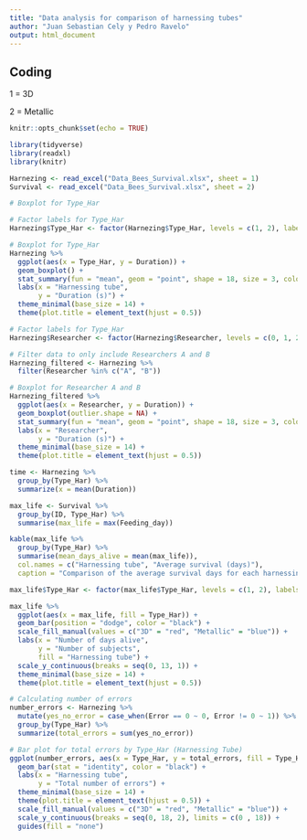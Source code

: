 ```yaml
---
title: "Data analysis for comparison of harnessing tubes"
author: "Juan Sebastian Cely y Pedro Ravelo"
output: html_document
---
```


## Coding
1 = 3D

2 = Metallic
```r
knitr::opts_chunk$set(echo = TRUE)
```


```r
library(tidyverse)
library(readxl)
library(knitr)
```


```r
Harnezing <- read_excel("Data_Bees_Survival.xlsx", sheet = 1)
Survival <- read_excel("Data_Bees_Survival.xlsx", sheet = 2)
```


```r
# Boxplot for Type_Har

# Factor labels for Type_Har
Harnezing$Type_Har <- factor(Harnezing$Type_Har, levels = c(1, 2), labels = c("3D", "Metallic"))

# Boxplot for Type_Har
Harnezing %>%
  ggplot(aes(x = Type_Har, y = Duration)) +
  geom_boxplot() +
  stat_summary(fun = "mean", geom = "point", shape = 18, size = 3, color = "red") + # Add mean
  labs(x = "Harnessing tube",
       y = "Duration (s)") +
  theme_minimal(base_size = 14) +
  theme(plot.title = element_text(hjust = 0.5))

# Factor labels for Type_Har
Harnezing$Researcher <- factor(Harnezing$Researcher, levels = c(0, 1, 2), labels = c("A", "B", "C"))

# Filter data to only include Researchers A and B
Harnezing_filtered <- Harnezing %>%
  filter(Researcher %in% c("A", "B"))

# Boxplot for Researcher A and B
Harnezing_filtered %>%
  ggplot(aes(x = Researcher, y = Duration)) +
  geom_boxplot(outlier.shape = NA) + 
  stat_summary(fun = "mean", geom = "point", shape = 18, size = 3, color = "red") + 
  labs(x = "Researcher",
       y = "Duration (s)") +
  theme_minimal(base_size = 14) +
  theme(plot.title = element_text(hjust = 0.5))

```


```r
time <- Harnezing %>%
  group_by(Type_Har) %>%
  summarize(x = mean(Duration))

max_life <- Survival %>%
  group_by(ID, Type_Har) %>%
  summarise(max_life = max(Feeding_day))

kable(max_life %>%
  group_by(Type_Har) %>%
  summarise(mean_days_alive = mean(max_life)), 
  col.names = c("Harnessing tube", "Average survival (days)"), 
  caption = "Comparison of the average survival days for each harnessing tube")

max_life$Type_Har <- factor(max_life$Type_Har, levels = c(1, 2), labels = c("3D", "Metallic"))

max_life %>%
  ggplot(aes(x = max_life, fill = Type_Har)) +
  geom_bar(position = "dodge", color = "black") + 
  scale_fill_manual(values = c("3D" = "red", "Metallic" = "blue")) +
  labs(x = "Number of days alive",
       y = "Number of subjects",
       fill = "Harnessing tube") +
  scale_y_continuous(breaks = seq(0, 13, 1)) +
  theme_minimal(base_size = 14) +
  theme(plot.title = element_text(hjust = 0.5))
```

```r

# Calculating number of errors
number_errors <- Harnezing %>% 
  mutate(yes_no_error = case_when(Error == 0 ~ 0, Error != 0 ~ 1)) %>%
  group_by(Type_Har) %>%
  summarize(total_errors = sum(yes_no_error))

# Bar plot for total errors by Type_Har (Harnessing Tube)
ggplot(number_errors, aes(x = Type_Har, y = total_errors, fill = Type_Har)) +
  geom_bar(stat = "identity", color = "black") +
  labs(x = "Harnessing tube",
       y = "Total number of errors") +
  theme_minimal(base_size = 14) +
  theme(plot.title = element_text(hjust = 0.5)) +
  scale_fill_manual(values = c("3D" = "red", "Metallic" = "blue")) +
  scale_y_continuous(breaks = seq(0, 18, 2), limits = c(0 , 18)) +
  guides(fill = "none")

```